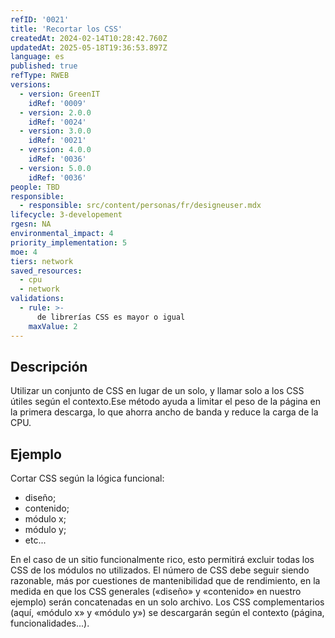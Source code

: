 ```yaml
---
refID: '0021'
title: 'Recortar los CSS'
createdAt: 2024-02-14T10:28:42.760Z
updatedAt: 2025-05-18T19:36:53.897Z
language: es
published: true
refType: RWEB
versions:
  - version: GreenIT
    idRef: '0009'
  - version: 2.0.0
    idRef: '0024'
  - version: 3.0.0
    idRef: '0021'
  - version: 4.0.0
    idRef: '0036'
  - version: 5.0.0
    idRef: '0036'
people: TBD
responsible:
  - responsible: src/content/personas/fr/designeuser.mdx
lifecycle: 3-developement
rgesn: NA
environmental_impact: 4
priority_implementation: 5
moe: 4
tiers: network
saved_resources:
  - cpu
  - network
validations:
  - rule: >-
      de librerías CSS es mayor o igual
    maxValue: 2
---
```


## Descripción

Utilizar un conjunto de CSS en lugar de un solo, y llamar solo a los CSS útiles según el contexto.Ese método ayuda a limitar el peso de la página en la primera descarga, lo que ahorra ancho de banda y reduce la carga de la CPU.

## Ejemplo

Cortar CSS según la lógica funcional:
 - diseño;
 - contenido;
 - módulo x;
 - módulo y;
 - etc...

En el caso de un sitio funcionalmente rico, esto permitirá excluir todas los CSS de los módulos no utilizados.
El número de CSS debe seguir siendo razonable, más por cuestiones de mantenibilidad que de rendimiento, en la medida en que los CSS generales («diseño» y «contenido» en nuestro ejemplo) serán concatenadas en un solo archivo.
Los CSS complementarios (aquí, «módulo x» y «módulo y») se descargarán según el contexto (página, funcionalidades...).




